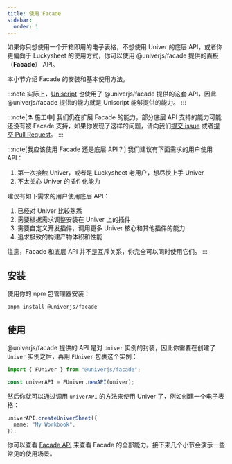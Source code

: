 ```yaml
---
title: 使用 Facade
sidebar:
  order: 1
---
```


如果你只想使用一个开箱即用的电子表格，不想使用 Univer 的底层 API，或者你更偏向于 Luckysheet 的使用方式，你可以使用 @univerjs/facade 提供的面板（**Facade**） API。

本小节介绍 Facade 的安装和基本使用方法。

:::note
实际上，[Uniscript](/guides/plugins/common/uniscript/) 也使用了 @univerjs/facade 提供的这套 API，因此 @univerjs/facade 提供的能力就是 Uniscript 能够提供的能力。
:::

:::note[⚗️ 施工中]
我们仍在扩展 Facade 的能力，部分底层 API 支持的能力可能还没有被 Facade 支持，如果你发现了这样的问题，请向我们[提交 issue](/guides/contributing#github-issues) 或者[提交 Pull Request](http://localhost:4321/guides/contributing#contributing-code)。
:::

:::note[我应该使用 Facade 还是底层 API？]
我们建议有下面需求的用户使用 API：

1. 第一次接触 Univer，或者是 Luckysheet 老用户，想尽快上手 Univer
2. 不太关心 Univer 的插件化能力

建议有如下需求的用户使用底层 API：

1. 已经对 Univer 比较熟悉
1. 需要根据需求调整安装在 Univer 上的插件
1. 需要自定义开发插件，调用更多 Univer 核心和其他插件的能力
1. 追求极致的构建产物体积和性能

注意，Facade 和底层 API 并不是互斥关系，你完全可以同时使用它们。
:::

## 安装

使用你的 npm 包管理器安装：

```shell
pnpm install @univerjs/facade
```

## 使用

@univerjs/facade 提供的 API 是对 `Univer` 实例的封装，因此你需要在创建了 `Univer` 实例之后，再用 `FUniver` 包裹这个实例：

```typescript title="main.ts"
import { FUniver } from "@univerjs/facade";

const univerAPI = FUniver.newAPI(univer);
```

然后你就可以通过调用 `univerAPI` 的方法来使用 Univer 了，例如创建一个电子表格：

```typescript title="main.ts"
univerAPI.createUniverSheet({
  name: "My Workbook",
});
```

你可以查看 [Facade API](/api/facade/) 来查看 Facade 的全部能力。接下来几个小节会演示一些常见的使用场景。
